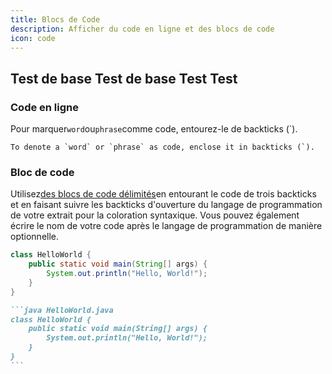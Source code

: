```yaml
---
title: Blocs de Code
description: Afficher du code en ligne et des blocs de code
icon: code
---
```


## Test de base Test de base Test Test

### Code en ligne

Pour marquer`word`ou`phrase`comme code, entourez-le de backticks (\`).

```
To denote a `word` or `phrase` as code, enclose it in backticks (`).
```

### Bloc de code

Utilisez[des blocs de code délimités](https://www.markdownguide.org/extended-syntax/#fenced-code-blocks)en entourant le code de trois backticks et en faisant suivre les backticks d'ouverture du langage de programmation de votre extrait pour la coloration syntaxique. Vous pouvez également écrire le nom de votre code après le langage de programmation de manière optionnelle.

```java HelloWorld.java
class HelloWorld {
    public static void main(String[] args) {
        System.out.println("Hello, World!");
    }
}
```

````md
```java HelloWorld.java
class HelloWorld {
    public static void main(String[] args) {
        System.out.println("Hello, World!");
    }
}
```
````
